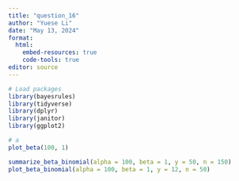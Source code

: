 ```yaml
---
title: "question_16"
author: "Yuese Li"
date: "May 13, 2024"
format: 
  html: 
    embed-resources: true
    code-tools: true
editor: source
---
```


```r
# Load packages
library(bayesrules)
library(tidyverse)
library(dplyr)
library(janitor)
library(ggplot2)
```

```r
# a 
plot_beta(100, 1)
```

```r
summarize_beta_binomial(alpha = 100, beta = 1, y = 50, n = 150)
plot_beta_binomial(alpha = 100, beta = 1, y = 12, n = 50)
```

